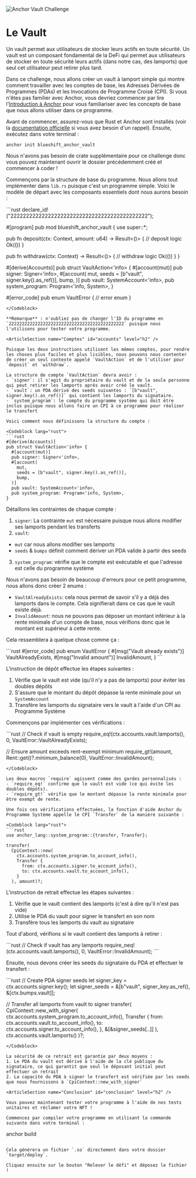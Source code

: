 

![Anchor Vault Challenge](/graphics/challenge-banners/anchor-vault.png)

# Le Vault

Un vault permet aux utilisateurs de stocker leurs actifs en toute sécurité. Un vault est un composant fondamental de la DeFi qui permet aux utilisateurs de stocker en toute sécurité leurs actifs (dans notre cas, des lamports) que seul cet utilisateur peut retirer plus tard.

Dans ce challenge, nous allons créer un vault à lamport simple qui montre comment travailler avec les comptes de base, les Adresses Dérivées de Programmes (PDAs) et les Invocations de Programme Croisé (CPI). Si vous n'êtes pas familier avec Anchor, vous devriez commencer par lire l'[Introduction à Anchor](/en/courses/introduction-to-anchor) pour vous familiariser avec les concepts de base que nous allons utiliser dans ce programme.

<ArticleSection name="Installation" id="installation" level="h2" />

Avant de commencer, assurez-vous que Rust et Anchor sont installés (voir la [documentation officielle](https://www.anchor-lang.com/docs/installation) si vous avez besoin d'un rappel). Ensuite, exécutez dans votre terminal :

```
anchor init blueshift_anchor_vault
```

Nous n'avons pas besoin de crate supplémentaire pour ce challenge donc vous pouvez maintenant ouvrir le dossier précédemment créé et commencer à coder !

<ArticleSection name="Modèle" id="template" level="h2" />

Commençons par la structure de base du programme. Nous allons tout implémenter dans `lib.rs` puisque c'est un programme simple. Voici le modèle de départ avec les composants essentiels dont nous aurons besoin :

<Codeblock lang="rust">
```rust
declare_id!("22222222222222222222222222222222222222222222");

#[program]
pub mod blueshift_anchor_vault {
  use super::*;

  pub fn deposit(ctx: Context<VaultAction>, amount: u64) -> Result<()> {
    // deposit logic
    Ok(())
  }

  pub fn withdraw(ctx: Context<VaultAction>) -> Result<()> {
    // withdraw logic
    Ok(())
  }
}

#[derive(Accounts)]
pub struct VaultAction<'info> {
  #[account(mut)]
  pub signer: Signer<'info>,
  #[account(
    mut,
    seeds = [b"vault", signer.key().as_ref()],
    bump,
  )]
  pub vault: SystemAccount<'info>,
  pub system_program: Program<'info, System>,
}

#[error_code]
pub enum VaultError {
  // error enum
}
```
</Codeblock>

**Remarque** : n'oubliez pas de changer l'ID du programme en `22222222222222222222222222222222222222222222` puisque nous l'utilisons pour tester votre programme.

<ArticleSection name="Comptes" id="accounts" level="h2" />

Puisque les deux instructions utilisent les mêmes comptes, pour rendre les choses plus faciles et plus lisibles, nous pouvons nous contenter de créer un seul contexte appelé `VaultAction` et de l'utiliser pour `deposit` et `withdraw`.

La structure de compte `VaultAction` devra avoir :
- `signer`: il s'agit du propriétaire du vault et de la seule personne qui peut retirer les lamports après avoir créé le vault.
- `vault`: un PDA dérivé des seeds suivantes : `[b"vault", signer.key().as_ref()]` qui contient les lamports du signataire.
- `system_program`: le compte du programme système qui doit être inclus puisque nous allons faire un CPI à ce programme pour réaliser le transfert

Voici comment nous définissons la structure du compte :

<Codeblock lang="rust">
```rust
#[derive(Accounts)]
pub struct VaultAction<'info> {
  #[account(mut)]
  pub signer: Signer<'info>,
  #[account(
    mut,
    seeds = [b"vault", signer.key().as_ref()],
    bump,
  )]
  pub vault: SystemAccount<'info>,
  pub system_program: Program<'info, System>,
}
```
</Codeblock>

Détaillons les contraintes de chaque compte :

1. `signer`: La contrainte `mut` est nécessaire puisque nous allons modifier ses lamports pendant les transferts
2. `vault`: 
  - `mut` car nous allons modifier ses lamports
  - `seeds` & `bumps` définit comment dériver un PDA valide à partir des seeds
3. `system_program`: vérifie que le compte est exécutable et que l'adresse est celle du programme système

<ArticleSection name="Erreurs" id="errors" level="h2" />

Nous n'avons pas besoin de beaucoup d'erreurs pour ce petit programme, nous allons donc créer 2 enums :
- `VaultAlreadyExists`: cela nous permet de savoir s'il y a déjà des lamports dans le compte. Cela signifierait dans ce cas que le vault existe déjà.
- `InvalidAmount`: nous ne pouvons pas déposer un montant inférieur à la rente minimale d'un compte de base, nous vérifions donc que le montant est supérieur à cette rente.

Cela ressemblera à quelque chose comme ça : 

<Codeblock lang="rust">
```rust
#[error_code]
pub enum VaultError {
  #[msg("Vault already exists")]
  VaultAlreadyExists,
  #[msg("Invalid amount")]
  InvalidAmount,
}
```
</Codeblock>

<ArticleSection name="Dépôt" id="deposit" level="h2" />

L'instruction de dépôt effectue les étapes suivantes :
1. Vérifie que le vault est vide (qu'il n'y a pas de lamports) pour éviter les doubles dépôts
2. S'assure que le montant du dépôt dépasse la rente minimale pour un `SystemAccount`
3. Transfère les lamports du signataire vers le vault à l'aide d'un CPI au Programme Système

Commençons par implémenter ces vérifications :

<Codeblock lang="rust">
```rust
// Check if vault is empty
require_eq!(ctx.accounts.vault.lamports(), 0, VaultError::VaultAlreadyExists);

// Ensure amount exceeds rent-exempt minimum
require_gt!(amount, Rent::get()?.minimum_balance(0), VaultError::InvalidAmount);
```
</Codeblock>

Les deux macros `require` agissent comme des gardes personnalisés :
- `require_eq!` confirme que le vault est vide (ce qui évite les doubles dépôts).
- `require_gt!` vérifie que le montant dépasse la rente minimale pour être exempt de rente.

Une fois ces vérifications effectuées, la fonction d'aide Anchor du Programme Système appelle le CPI `Transfer` de la manière suivante :

<Codeblock lang="rust">
```rust
use anchor_lang::system_program::{transfer, Transfer};

transfer(
  CpiContext::new(
    ctx.accounts.system_program.to_account_info(),
    Transfer {
      from: ctx.accounts.signer.to_account_info(),
      to: ctx.accounts.vault.to_account_info(),
    }
  ), amount)?;
```
</Codeblock>

<ArticleSection name="Retrait" id="withdraw" level="h2" />

L'instruction de retrait effectue les étapes suivantes :
1. Vérifie que le vault contient des lamports (c'est à dire qu'il n'est pas vide)
2. Utilise le PDA du vault pour signer le transfert en son nom
3. Transfère tous les lamports du vault au signataire

Tout d'abord, vérifions si le vault contient des lamports à retirer :

<Codeblock lang="rust">
```rust
// Check if vault has any lamports
require_neq!(ctx.accounts.vault.lamports(), 0, VaultError::InvalidAmount);
```
</Codeblock>

Ensuite, nous devons créer les seeds du signataire du PDA et effectuer le transfert :

<Codeblock lang="rust">
```rust
// Create PDA signer seeds
let signer_key = ctx.accounts.signer.key();
let signer_seeds = &[b"vault", signer_key.as_ref(), &[ctx.bumps.vault]];

// Transfer all lamports from vault to signer
transfer(
  CpiContext::new_with_signer(
    ctx.accounts.system_program.to_account_info(),
    Transfer {
      from: ctx.accounts.vault.to_account_info(),
      to: ctx.accounts.signer.to_account_info(),
    },
    &[&signer_seeds[..]]
  ),
  ctx.accounts.vault.lamports()
)?;
```
</Codeblock>

La sécurité de ce retrait est garantie par deux moyens :
1. Le PDA du vault est dérivé à l'aide de la clé publique du signataire, ce qui garantit que seul le déposant initial peut effectuer un retrait
2. La capacité du PDA à signer le transfert est vérifiée par les seeds que nous fournissons à `CpiContext::new_with_signer`

<ArticleSection name="Conclusion" id="conclusion" level="h2" />

Vous pouvez maintenant tester votre programme à l'aide de nos tests unitaires et réclamer votre NFT !

Commencez par compiler votre programme en utilisant la commande suivante dans votre terminal :

```
anchor build
```

Cela générera un fichier `.so` directement dans votre dossier `target/deploy`. 

Cliquez ensuite sur le bouton "Relever le défi" et déposez le fichier !



